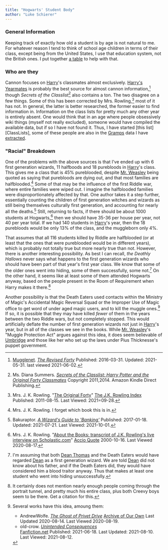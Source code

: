 ```yaml
---
title: "Hogwarts' Student Body"
author: "Luke Schierer"
---
```


### General Information

Keeping track of exactly how old a student is by age is not natural to me.  For
whatever reason I tend to think of school age children in terms of their class,
except being from the United States, I use that education system, not the
British ones.  I put together [a table][comparitive_class_ages] to help with
that.

### Who are they

Cannon focuses on [Harry][]'s classmates almost exclusively.  [Harry's
Yearmates][] is probably the best source for almost cannon
information,[^200419-1] though _Secrets of the Classlist_[^200630-1] also
contains a ton.  The two disagree on a few things.  Some of this has been
corrected by Mrs. Rowling,[^200630-3] most of it has not. In general, the
latter is better researched, the former easier to find information in.
Information on the class lists for pretty much any other year is entirely
absent. One would think that in an age where people obsessively wiki things
(myself not really excluded), someone would have compiled the available data,
but if so I have not found it.  Thus, I have started [this list][ClassLists],
some of these people are also in the [Gramps][] data I have
[extracted][people].

[people]: <../../people>

[Gramps]: https://gramps-project.org/

[Harry's Yearmates]: https://mugglenet.com/2016/03/the-revised-forty/

[^200419-1]: [Mugglenet](https://mugglenet.com).
 _[The Revised Forty](https://www.mugglenet.com/2016/03/the-revised-forty/)_
 Published: 2016-03-31. Updated: 2021-05-31. last viewed 2021-06-02.

[^200630-1]: Ms. Diana Summers.
 _[Secrets of the Classlist: Harry Potter and the Original Forty Classmates](https://www.goodreads.com/book/show/25464490-secrets-of-the-classlist)_
 Copyright 2011,2014. Amazon Kindle Direct Publishing.

[^200630-3]: Mrs. J. K. Rowling.
 "[The Original Forty](https://www.rowlingindex.org/work/og40pm/)"
 [The J.K. Rowling Index](https://www.rowlingindex.org)
 Published: 2011-08-15.  Last Viewed: 2021=09-28.

### "Racial" Breakdown

One of the problems with the above sources is that I've ended up with 6 first
generation wizards, 11 halfboods and 18 purebloods in [Harry][]'s class.  This
gives me a class that is 45% pureblooded, despite [Mr. Weasley][Arthur] being
quoted as saying that purebloods are dying out, and that most families are
halfblooded.[^200817-1]  Some of that may be the influence of the first
Riddle war, where entire families were wiped out.  I imagine the halfblooded
families were disproportionately affected by that.  One author takes it a step
further, essentially counting the children of first generation witches and
wizards as still being themselves culturally first generation, and accounting
for nearly all the deaths.[^211001-1]  Still, returning to facts, if there
should be about 1000 students at Hogwarts,[^200817-2] then we should have
35-36 per house per year, not 40 per year total.  If we had 140 students in
[Harry][]'s year, then the 18 purebloods would be only 13% of the class, and the
muggleborn only 4%.  

That assumes that all 116 students killed by Riddle are halfblooded (or at
least that the ones that were pureblooded would be in different years), which
is probably not totally true but more nearly true than not.  However, there is
another interesting possibility.  As best I can recall, _the Deathly Hallows_
never says what happens to the first generation wizards who should have been
part of that year's first year class.  We know that some of the older ones went
into hiding, some of them successfully, some not.[^200819-2] On the other
hand, it seems like at least some of them attended Hogwarts anyway, based on
the people present in the Room of Requirement when Harry makes it
there.[^200819-3] 

Another possibility is that the Death Eaters used contacts within the Ministry
of Magic's Accidental Magic Reversal Squad or the Improper Use of Magic office
to get word of under aged magic users, and to kill the muggle ones.[^200819-4]
If so, it is possible that they may have killed *fewer* of them in the years
between the two Riddle wars, but not completely stopped.  This would
artificially deflate the number of first generation wizards not just in
[Harry][]'s year, but in all of the classes we see in the books.  While
[Mr. Weasley][Arthur]'s "Muggle Protection Act" argues against this idea, it
does seem believable of [Umbridge] and those like her who set up the laws under
Pius Thicknesse's puppet government.

[Harry]: <../../people/potter/harry_james>

[Arthur]: <../../people/weasley/arthur>

[Umbridge]: <../../people/umbridge/delores_jane>

[Dean]: <../../people/thomas/dean>

[comparitive_class_ages]: <../comparitive_class_ages>

[^211001-1]: Bakuraptor.
    _[A Wizard's Guide to 'Banking'](https://www.fanfiction.net/s/12327848)_
    Published: 2017-01-18. Updated: 2021-07-21. Last Viewed: 2021-10-01.

[^200819-4]: Several works have this idea, amoung them:
    * AndrewWolfe. _[The Ghost of Privet Drive](https://archiveofourown.org/works/21500365)_ 
      [Archive of Our Own](https://archiveofourown.org) Last Updated 2020-08-14. Last Viewed 2020-08-19.
    * old-crow. _[Unintended Consequences](https://www.fanfiction.net/s/13903544)_  
      [Fanfiction.net](https://fanfiction.net) Published: 2021-06-18. Last
      Updated: 2021-08-10. Last Viewed: 2021-08-12.

[^200817-1]: Mrs. J. K. Rowling.  I forget which book this is in.

[^200817-2]: Mrs. J. K. Rowling.
    "[About the Books: transcript of J.K. Rowling's live interview on Scholastic.com](http://www.accio-quote.org/articles/2000/1000-scholastic-chat.htm)"
    [Accio Quote](http://www.accio-quote.org/) 2000-10-16. Last Viewed 2020-08-17.

[^200819-2]:  I'm assuming that both [Dean Thomas][Dean] and the Death Eaters would
		have regarded [Dean] as a first generation wizard.  We are told [Dean] did not
		know about his father, and if the Death Eaters did, they would have
		considered him a blood traitor anyway. Thus that makes at least one student
    who went into hiding unsuccessfully.

[^200819-3]: It certainly does not mention nearly enough people coming
		through the portrait tunnel, and pretty much his entire class, plus both
    Creevy boys seem to be there.  Get a citation for this. 


